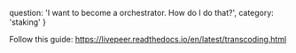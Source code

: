   question: 'I want to become a orchestrator. How do I do that?',
  category: 'staking'
}

Follow this guide: https://livepeer.readthedocs.io/en/latest/transcoding.html